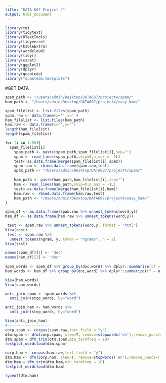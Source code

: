 ```yaml
---
title: "DATA 607 Project 4"
output: html_document
---
```


```r
library(tm)
library(tidytext)
library(RTextTools)
library(tidyverse)
library(kableExtra)
library(wordcloud)
library(tidyr)
library(caret)
library(ggplot2)
library(dplyr)
library(quanteda)
library("quanteda.textplots")
```
#GET DATA
```r
spam_path <- "/Users/admin/Desktop/DATA607/project4/spam/"
ham_path <- "/Users/admin/Desktop/DATA607/project4/easy_ham/"

spam_filelist <- list.files(spam_path)
spam.raw <- data.frame(x='',y='')
ham_filelist <- list.files(ham_path)
ham.raw <- data.frame(x='',y='')
length(ham_filelist)
length(spam_filelist)

for (i in 1:50){
  spam_filelist[i]
    spam_path <- paste(spam_path,spam_filelist[i],sep="")
    spam <- read_lines(spam_path,skip=0,n_max = -1L)
    test<-as.data.frame(merge(spam_filelist[i],spam))
    spam.raw <- rbind.data.frame(spam.raw,test)
    spam_path <- "/Users/admin/Desktop/DATA607/project4/spam/"
    
    ham_path <- paste(ham_path,ham_filelist[i],sep="")
    ham <- read_lines(ham_path,skip=0,n_max = -1L)
    test<-as.data.frame(merge(ham_filelist[i],ham))
    ham.raw <- rbind.data.frame(ham.raw,test)
    ham_path <- "/Users/admin/Desktop/DATA607/project4/easy_ham/"
}

spam_df <- as.data.frame(spam.raw %>% unnest_tokens(word,y))
ham_df <- as.data.frame(ham.raw %>% unnest_tokens(word,y))

 test <- spam.raw %>% unnest_tokens(word,y, format = "html")
View(test)
 test <- spam.raw %>%
  unnest_tokens(ngram, y, token = "ngrams", n = 2)
View(test)

names(spam_df)[1] <- 'doc'
names(ham_df)[1] <- 'doc'
            
spam_words <- spam_df %>% group_by(doc,word) %>% dplyr::summarize(tf = n())
ham_words <- ham_df %>% group_by(doc,word) %>% dplyr::summarize(tf = n())

View(ham_words)
View(spam_words)

anti_join_spam <- spam_words %>%
  anti_join(stop_words, by="word")

anti_join_ham <- ham_words %>%
  anti_join(stop_words, by="word")

View(anti_join_ham)
#-------------------
corp.spam <- corpus(spam.raw,text_field = "y")
dtm.spam <- dfm(corp.spam, stem=T, remove=stopwords('en'),remove_punct=T)
dtm.spam = dfm_trim(dtm.spam,min_termfreq = 10)
textplot_wordcloud(dtm.spam)

corp.ham <- corpus(ham.raw,text_field = "y")
dtm.ham <- dfm(corp.ham, stem=T, remove=stopwords('en'),remove_punct=T)
dtm.ham = dfm_trim(dtm.ham,min_termfreq = 10)
textplot_wordcloud(dtm.ham)

typeof(dtm.ham)
```
